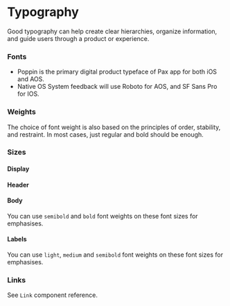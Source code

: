 
# Typography

Good typography can help create clear hierarchies, organize information, and guide users through a product or experience.

### Fonts

- Poppin is the primary digital product typeface of Pax app for both iOS and AOS.
- Native OS System feedback will use Roboto for AOS, and SF Sans Pro for IOS.

### Weights

The choice of font weight is also based on the principles of order, stability, and restraint. In most cases, just regular and bold should be enough.

<FontWeights />

### Sizes

#### Display

<div className='flex flex-col w-full items-start mt-2'>
  <FontDisplay size={theme.fontSizes.display1} family='Poppins' weight='bold' />
  <FontDisplay size={theme.fontSizes.display2} family='Poppins' weight='bold' />
  <FontDisplay size={theme.fontSizes.display3} family='Poppins' weight='bold' />
</div>

#### Header

<div className='flex flex-col w-full items-start mt-2'>
  <FontDisplay size={theme.fontSizes.header1} family='Poppins' weight='bold' />
  <FontDisplay size={theme.fontSizes.header2} family='Poppins' weight='bold' />
  <FontDisplay size={theme.fontSizes.header3} family='Poppins' weight='bold' />
  <FontDisplay size={theme.fontSizes.header4} family='Poppins' weight='bold' />
  <FontDisplay size={theme.fontSizes.header5} family='Poppins' weight='bold' />
</div>

#### Body

You can use `semibold` and `bold` font weights on these font sizes for emphasises.

<div className='flex flex-col w-full items-start mt-2'>
  <FontDisplay size={theme.fontSizes.body1} family='Poppins' weight='normal' />
  <FontDisplay size={theme.fontSizes.body2} family='Poppins' weight='normal' />
  <FontDisplay size={theme.fontSizes.body3} family='Poppins' weight='normal' />
</div>

#### Labels

You can use `light`, `medium` and `semibold` font weights on these font sizes for emphasises.

<div className='flex flex-col w-full items-start mt-2'>
  <FontDisplay size={theme.fontSizes.label1} family='Poppins' weight='normal' />
  <FontDisplay size={theme.fontSizes.label2} family='Poppins' weight='normal' />
  <FontDisplay size={theme.fontSizes.label3} family='Poppins' weight='normal' />
</div>

### Links

See `Link` component reference.

